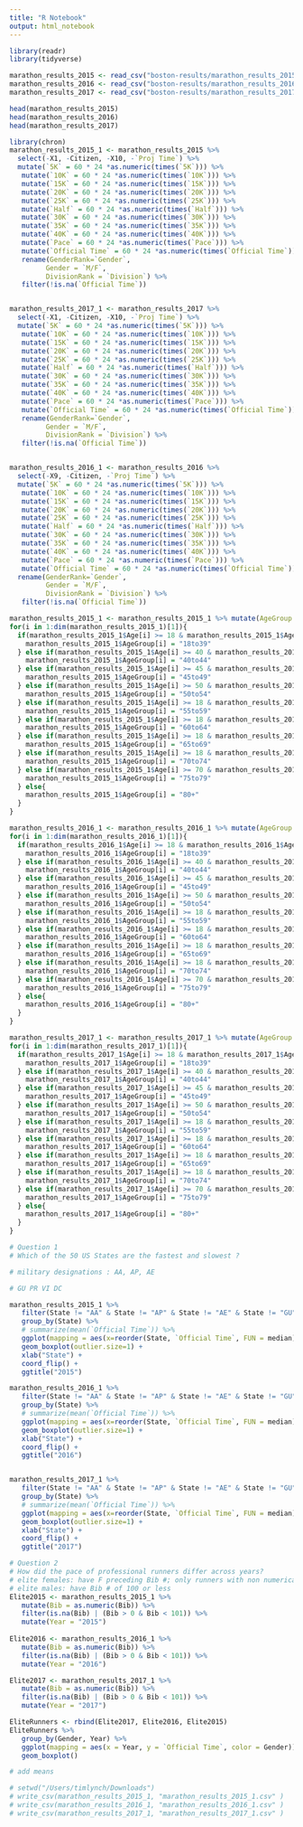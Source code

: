 ```yaml
---
title: "R Notebook"
output: html_notebook
---
```


```r
library(readr)
library(tidyverse)

marathon_results_2015 <- read_csv("boston-results/marathon_results_2015.csv")
marathon_results_2016 <- read_csv("boston-results/marathon_results_2016.csv")
marathon_results_2017 <- read_csv("boston-results/marathon_results_2017.csv")
```


```r
head(marathon_results_2015)
head(marathon_results_2016)
head(marathon_results_2017)
```


```r
library(chron)
marathon_results_2015_1 <- marathon_results_2015 %>%
  select(-X1, -Citizen, -X10, -`Proj Time`) %>%
  mutate(`5K` = 60 * 24 *as.numeric(times(`5K`))) %>%
   mutate(`10K` = 60 * 24 *as.numeric(times(`10K`))) %>%
   mutate(`15K` = 60 * 24 *as.numeric(times(`15K`))) %>%
   mutate(`20K` = 60 * 24 *as.numeric(times(`20K`))) %>%
   mutate(`25K` = 60 * 24 *as.numeric(times(`25K`))) %>%
   mutate(`Half` = 60 * 24 *as.numeric(times(`Half`))) %>%
   mutate(`30K` = 60 * 24 *as.numeric(times(`30K`))) %>% 
   mutate(`35K` = 60 * 24 *as.numeric(times(`35K`))) %>% 
   mutate(`40K` = 60 * 24 *as.numeric(times(`40K`))) %>% 
   mutate(`Pace` = 60 * 24 *as.numeric(times(`Pace`))) %>% 
   mutate(`Official Time` = 60 * 24 *as.numeric(times(`Official Time`))) %>%
   rename(GenderRank=`Gender`, 
         Gender = `M/F`, 
         DivisionRank = `Division`) %>%
   filter(!is.na(`Official Time`))


marathon_results_2017_1 <- marathon_results_2017 %>%
  select(-X1, -Citizen, -X10, -`Proj Time`) %>%
  mutate(`5K` = 60 * 24 *as.numeric(times(`5K`))) %>%
   mutate(`10K` = 60 * 24 *as.numeric(times(`10K`))) %>%
   mutate(`15K` = 60 * 24 *as.numeric(times(`15K`))) %>%
   mutate(`20K` = 60 * 24 *as.numeric(times(`20K`))) %>%
   mutate(`25K` = 60 * 24 *as.numeric(times(`25K`))) %>%
   mutate(`Half` = 60 * 24 *as.numeric(times(`Half`))) %>%
   mutate(`30K` = 60 * 24 *as.numeric(times(`30K`))) %>% 
   mutate(`35K` = 60 * 24 *as.numeric(times(`35K`))) %>% 
   mutate(`40K` = 60 * 24 *as.numeric(times(`40K`))) %>% 
   mutate(`Pace` = 60 * 24 *as.numeric(times(`Pace`))) %>% 
   mutate(`Official Time` = 60 * 24 *as.numeric(times(`Official Time`))) %>% 
   rename(GenderRank=`Gender`, 
         Gender = `M/F`,
         DivisionRank = `Division`) %>%
   filter(!is.na(`Official Time`))


marathon_results_2016_1 <- marathon_results_2016 %>%
  select(-X9, -Citizen, -`Proj Time`) %>%
  mutate(`5K` = 60 * 24 *as.numeric(times(`5K`))) %>%
   mutate(`10K` = 60 * 24 *as.numeric(times(`10K`))) %>%
   mutate(`15K` = 60 * 24 *as.numeric(times(`15K`))) %>%
   mutate(`20K` = 60 * 24 *as.numeric(times(`20K`))) %>%
   mutate(`25K` = 60 * 24 *as.numeric(times(`25K`))) %>%
   mutate(`Half` = 60 * 24 *as.numeric(times(`Half`))) %>%
   mutate(`30K` = 60 * 24 *as.numeric(times(`30K`))) %>% 
   mutate(`35K` = 60 * 24 *as.numeric(times(`35K`))) %>% 
   mutate(`40K` = 60 * 24 *as.numeric(times(`40K`))) %>% 
   mutate(`Pace` = 60 * 24 *as.numeric(times(`Pace`))) %>% 
   mutate(`Official Time` = 60 * 24 *as.numeric(times(`Official Time`))) %>%
  rename(GenderRank=`Gender`, 
         Gender = `M/F`,
         DivisionRank = `Division`) %>%
   filter(!is.na(`Official Time`))

marathon_results_2015_1 <- marathon_results_2015_1 %>% mutate(AgeGroup = "")
for(i in 1:dim(marathon_results_2015_1)[1]){
  if(marathon_results_2015_1$Age[i] >= 18 & marathon_results_2015_1$Age[i] <= 39){
    marathon_results_2015_1$AgeGroup[i] = "18to39" 
  } else if(marathon_results_2015_1$Age[i] >= 40 & marathon_results_2015_1$Age[i] <= 44){
    marathon_results_2015_1$AgeGroup[i] = "40to44" 
  } else if(marathon_results_2015_1$Age[i] >= 45 & marathon_results_2015_1$Age[i] <= 49){
    marathon_results_2015_1$AgeGroup[i] = "45to49" 
  } else if(marathon_results_2015_1$Age[i] >= 50 & marathon_results_2015_1$Age[i] <= 54){
    marathon_results_2015_1$AgeGroup[i] = "50to54" 
  } else if(marathon_results_2015_1$Age[i] >= 18 & marathon_results_2015_1$Age[i] <= 59){
    marathon_results_2015_1$AgeGroup[i] = "55to59" 
  } else if(marathon_results_2015_1$Age[i] >= 18 & marathon_results_2015_1$Age[i] <= 64){
    marathon_results_2015_1$AgeGroup[i] = "60to64" 
  } else if(marathon_results_2015_1$Age[i] >= 18 & marathon_results_2015_1$Age[i] <= 69){
    marathon_results_2015_1$AgeGroup[i] = "65to69" 
  } else if(marathon_results_2015_1$Age[i] >= 18 & marathon_results_2015_1$Age[i] <= 74){
    marathon_results_2015_1$AgeGroup[i] = "70to74" 
  } else if(marathon_results_2015_1$Age[i] >= 70 & marathon_results_2015_1$Age[i] <= 79){
    marathon_results_2015_1$AgeGroup[i] = "75to79" 
  } else{
    marathon_results_2015_1$AgeGroup[i] = "80+" 
  }
}

marathon_results_2016_1 <- marathon_results_2016_1 %>% mutate(AgeGroup = "")
for(i in 1:dim(marathon_results_2016_1)[1]){
  if(marathon_results_2016_1$Age[i] >= 18 & marathon_results_2016_1$Age[i] <= 39){
    marathon_results_2016_1$AgeGroup[i] = "18to39" 
  } else if(marathon_results_2016_1$Age[i] >= 40 & marathon_results_2016_1$Age[i] <= 44){
    marathon_results_2016_1$AgeGroup[i] = "40to44" 
  } else if(marathon_results_2016_1$Age[i] >= 45 & marathon_results_2016_1$Age[i] <= 49){
    marathon_results_2016_1$AgeGroup[i] = "45to49" 
  } else if(marathon_results_2016_1$Age[i] >= 50 & marathon_results_2016_1$Age[i] <= 54){
    marathon_results_2016_1$AgeGroup[i] = "50to54" 
  } else if(marathon_results_2016_1$Age[i] >= 18 & marathon_results_2016_1$Age[i] <= 59){
    marathon_results_2016_1$AgeGroup[i] = "55to59" 
  } else if(marathon_results_2016_1$Age[i] >= 18 & marathon_results_2016_1$Age[i] <= 64){
    marathon_results_2016_1$AgeGroup[i] = "60to64" 
  } else if(marathon_results_2016_1$Age[i] >= 18 & marathon_results_2016_1$Age[i] <= 69){
    marathon_results_2016_1$AgeGroup[i] = "65to69" 
  } else if(marathon_results_2016_1$Age[i] >= 18 & marathon_results_2016_1$Age[i] <= 74){
    marathon_results_2016_1$AgeGroup[i] = "70to74" 
  } else if(marathon_results_2016_1$Age[i] >= 70 & marathon_results_2016_1$Age[i] <= 79){
    marathon_results_2016_1$AgeGroup[i] = "75to79" 
  } else{
    marathon_results_2016_1$AgeGroup[i] = "80+" 
  }
}

marathon_results_2017_1 <- marathon_results_2017_1 %>% mutate(AgeGroup = "")
for(i in 1:dim(marathon_results_2017_1)[1]){
  if(marathon_results_2017_1$Age[i] >= 18 & marathon_results_2017_1$Age[i] <= 39){
    marathon_results_2017_1$AgeGroup[i] = "18to39" 
  } else if(marathon_results_2017_1$Age[i] >= 40 & marathon_results_2017_1$Age[i] <= 44){
    marathon_results_2017_1$AgeGroup[i] = "40to44" 
  } else if(marathon_results_2017_1$Age[i] >= 45 & marathon_results_2017_1$Age[i] <= 49){
    marathon_results_2017_1$AgeGroup[i] = "45to49" 
  } else if(marathon_results_2017_1$Age[i] >= 50 & marathon_results_2017_1$Age[i] <= 54){
    marathon_results_2017_1$AgeGroup[i] = "50to54" 
  } else if(marathon_results_2017_1$Age[i] >= 18 & marathon_results_2017_1$Age[i] <= 59){
    marathon_results_2017_1$AgeGroup[i] = "55to59" 
  } else if(marathon_results_2017_1$Age[i] >= 18 & marathon_results_2017_1$Age[i] <= 64){
    marathon_results_2017_1$AgeGroup[i] = "60to64" 
  } else if(marathon_results_2017_1$Age[i] >= 18 & marathon_results_2017_1$Age[i] <= 69){
    marathon_results_2017_1$AgeGroup[i] = "65to69" 
  } else if(marathon_results_2017_1$Age[i] >= 18 & marathon_results_2017_1$Age[i] <= 74){
    marathon_results_2017_1$AgeGroup[i] = "70to74" 
  } else if(marathon_results_2017_1$Age[i] >= 70 & marathon_results_2017_1$Age[i] <= 79){
    marathon_results_2017_1$AgeGroup[i] = "75to79" 
  } else{
    marathon_results_2017_1$AgeGroup[i] = "80+" 
  }
}

```
```r
# Question 1 
# Which of the 50 US States are the fastest and slowest ? 

# military designations : AA, AP, AE

# GU PR VI DC

marathon_results_2015_1 %>% 
   filter(State != "AA" & State != "AP" & State != "AE" & State != "GU" & State != "PR" & State != "VI" & State !="DC", Country == "USA") %>%
   group_by(State) %>% 
   # summarize(mean(`Official Time`)) %>%
   ggplot(mapping = aes(x=reorder(State, `Official Time`, FUN = median), y=`Official Time`)) +
   geom_boxplot(outlier.size=1) + 
   xlab("State") +
   coord_flip() +
   ggtitle("2015")

marathon_results_2016_1 %>% 
   filter(State != "AA" & State != "AP" & State != "AE" & State != "GU" & State != "PR" & State != "VI" & State !="DC", Country == "USA") %>%
   group_by(State) %>% 
   # summarize(mean(`Official Time`)) %>%
   ggplot(mapping = aes(x=reorder(State, `Official Time`, FUN = median), y=`Official Time`)) +
   geom_boxplot(outlier.size=1) + 
   xlab("State") +
   coord_flip() +
   ggtitle("2016")


marathon_results_2017_1 %>% 
   filter(State != "AA" & State != "AP" & State != "AE" & State != "GU" & State != "PR" & State != "VI" & State !="DC", Country == "USA") %>%
   group_by(State) %>% 
   # summarize(mean(`Official Time`)) %>%
   ggplot(mapping = aes(x=reorder(State, `Official Time`, FUN = median), y=`Official Time`)) +
   geom_boxplot(outlier.size=1) + 
   xlab("State") +
   coord_flip() + 
   ggtitle("2017")

```

```r
# Question 2 
# How did the pace of professional runners differ across years?
# elite females: have F preceding Bib #; only runners with non numerical Bib #
# elite males: have Bib # of 100 or less
Elite2015 <- marathon_results_2015_1 %>%
   mutate(Bib = as.numeric(Bib)) %>%
   filter(is.na(Bib) | (Bib > 0 & Bib < 101)) %>%
   mutate(Year = "2015")
   
Elite2016 <- marathon_results_2016_1 %>%
   mutate(Bib = as.numeric(Bib)) %>%
   filter(is.na(Bib) | (Bib > 0 & Bib < 101)) %>%
   mutate(Year = "2016")   

Elite2017 <- marathon_results_2017_1 %>%
   mutate(Bib = as.numeric(Bib)) %>%
   filter(is.na(Bib) | (Bib > 0 & Bib < 101)) %>%
   mutate(Year = "2017")

EliteRunners <- rbind(Elite2017, Elite2016, Elite2015)
EliteRunners %>% 
   group_by(Gender, Year) %>%
   ggplot(mapping = aes(x = Year, y = `Official Time`, color = Gender)) +
   geom_boxplot()

# add means
```

```r
# setwd("/Users/timlynch/Downloads")
# write_csv(marathon_results_2015_1, "marathon_results_2015_1.csv" )
# write_csv(marathon_results_2016_1, "marathon_results_2016_1.csv" )
# write_csv(marathon_results_2017_1, "marathon_results_2017_1.csv" )
```


